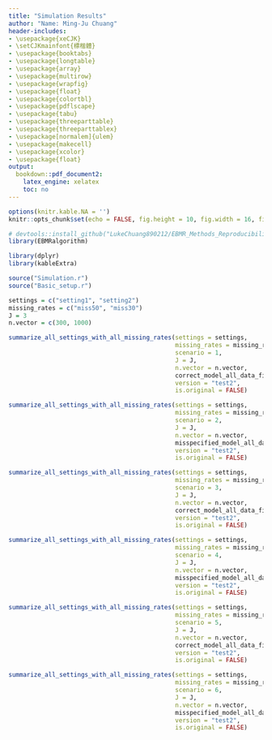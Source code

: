 ```yaml
---
title: "Simulation Results"
author: "Name: Ming-Ju Chuang"
header-includes:
- \usepackage{xeCJK}
- \setCJKmainfont{標楷體}
- \usepackage{booktabs}
- \usepackage{longtable}
- \usepackage{array}
- \usepackage{multirow}
- \usepackage{wrapfig}
- \usepackage{float}
- \usepackage{colortbl}
- \usepackage{pdflscape}
- \usepackage{tabu}
- \usepackage{threeparttable}
- \usepackage{threeparttablex}
- \usepackage[normalem]{ulem}
- \usepackage{makecell}
- \usepackage{xcolor}
- \usepackage{float}
output:
  bookdown::pdf_document2:
    latex_engine: xelatex
    toc: no
---
```


```r
options(knitr.kable.NA = '')
knitr::opts_chunk$set(echo = FALSE, fig.height = 10, fig.width = 16, fig.align = "center")

# devtools::install_github("LukeChuang890212/EBMR_Methods_Reproducibility_Materials/EBMRalgorithm")
library(EBMRalgorithm)

library(dplyr)
library(kableExtra)

source("Simulation.r")
source("Basic_setup.r")
```

```r
settings = c("setting1", "setting2")
missing_rates = c("miss50", "miss30")
J = 3
n.vector = c(300, 1000)
```

```r
summarize_all_settings_with_all_missing_rates(settings = settings,
                                              missing_rates = missing_rates,
                                              scenario = 1,
                                              J = J,
                                              n.vector = n.vector,
                                              correct_model_all_data_file.list,
                                              version = "test2",
                                              is.original = FALSE)
```

```r
summarize_all_settings_with_all_missing_rates(settings = settings,
                                              missing_rates = missing_rates,
                                              scenario = 2,
                                              J = J,
                                              n.vector = n.vector,
                                              misspecified_model_all_data_file.list,
                                              version = "test2",
                                              is.original = FALSE)
```

```r
summarize_all_settings_with_all_missing_rates(settings = settings,
                                              missing_rates = missing_rates,
                                              scenario = 3,
                                              J = J,
                                              n.vector = n.vector,
                                              correct_model_all_data_file.list,
                                              version = "test2",
                                              is.original = FALSE)
```

```r
summarize_all_settings_with_all_missing_rates(settings = settings,
                                              missing_rates = missing_rates,
                                              scenario = 4,
                                              J = J,
                                              n.vector = n.vector,
                                              misspecified_model_all_data_file.list,
                                              version = "test2",
                                              is.original = FALSE)
```

```r
summarize_all_settings_with_all_missing_rates(settings = settings,
                                              missing_rates = missing_rates,
                                              scenario = 5,
                                              J = J,
                                              n.vector = n.vector,
                                              correct_model_all_data_file.list,
                                              version = "test2",
                                              is.original = FALSE)
```

```r
summarize_all_settings_with_all_missing_rates(settings = settings,
                                              missing_rates = missing_rates,
                                              scenario = 6,
                                              J = J,
                                              n.vector = n.vector,
                                              misspecified_model_all_data_file.list,
                                              version = "test2",
                                              is.original = FALSE)
```


